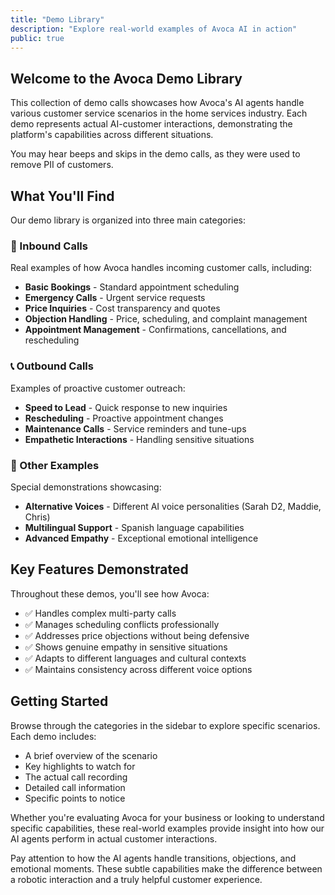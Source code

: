 ```yaml
---
title: "Demo Library"
description: "Explore real-world examples of Avoca AI in action"
public: true
---
```


## Welcome to the Avoca Demo Library

This collection of demo calls showcases how Avoca's AI agents handle various customer service scenarios in the home services industry. Each demo represents actual AI-customer interactions, demonstrating the platform's capabilities across different situations.

<Note>
  You may hear beeps and skips in the demo calls, as they were used to remove
  PII of customers.
</Note>

## What You'll Find

Our demo library is organized into three main categories:

### 🎯 Inbound Calls

Real examples of how Avoca handles incoming customer calls, including:

- **Basic Bookings** - Standard appointment scheduling
- **Emergency Calls** - Urgent service requests
- **Price Inquiries** - Cost transparency and quotes
- **Objection Handling** - Price, scheduling, and complaint management
- **Appointment Management** - Confirmations, cancellations, and rescheduling

### 📞 Outbound Calls

Examples of proactive customer outreach:

- **Speed to Lead** - Quick response to new inquiries
- **Rescheduling** - Proactive appointment changes
- **Maintenance Calls** - Service reminders and tune-ups
- **Empathetic Interactions** - Handling sensitive situations

### 🌟 Other Examples

Special demonstrations showcasing:

- **Alternative Voices** - Different AI voice personalities (Sarah D2, Maddie, Chris)
- **Multilingual Support** - Spanish language capabilities
- **Advanced Empathy** - Exceptional emotional intelligence

## Key Features Demonstrated

Throughout these demos, you'll see how Avoca:

- ✅ Handles complex multi-party calls
- ✅ Manages scheduling conflicts professionally
- ✅ Addresses price objections without being defensive
- ✅ Shows genuine empathy in sensitive situations
- ✅ Adapts to different languages and cultural contexts
- ✅ Maintains consistency across different voice options

## Getting Started

Browse through the categories in the sidebar to explore specific scenarios. Each demo includes:

- A brief overview of the scenario
- Key highlights to watch for
- The actual call recording
- Detailed call information
- Specific points to notice

Whether you're evaluating Avoca for your business or looking to understand specific capabilities, these real-world examples provide insight into how our AI agents perform in actual customer interactions.

<Card title="Pro Tip" icon="lightbulb">
  Pay attention to how the AI agents handle transitions, objections, and
  emotional moments. These subtle capabilities make the difference between a
  robotic interaction and a truly helpful customer experience.
</Card>
